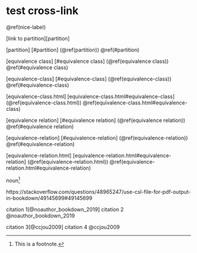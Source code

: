 # test cross-link

\@ref(nice-label)

[link to partition][partition]

[partition] [#partition] (\@ref(partition)) \@ref(#partition)

[equivalence class] [#equivalence class] (\@ref(equivalence class)) \@ref(#equivalence class)

[equivalence-class] [#equivalence-class] (\@ref(equivalence-class)) \@ref(#equivalence-class)

[equivalence-class.html] [equivalence-class.html#equivalence-class] (\@ref(equivalence-class.html)) \@ref(equivalence-class.html#equivalence-class)

[equivalence relation] [#equivalence relation] (\@ref(equivalence relation)) \@ref(#equivalence relation)

[equivalence-relation] [#equivalence-relation] (\@ref(equivalence-relation)) \@ref(#equivalence-relation)

[equivalence-relation.html] [equivalence-relation.html#equivalence-relation] (\@ref(equivalence-relation.html)) \@ref(equivalence-relation.html#equivalence-relation)

noun[^202401260000-test-cross-link-1]

[^202401260000-test-cross-link-1]: This is a footnote.

https://stackoverflow.com/questions/48965247/use-csl-file-for-pdf-output-in-bookdown/49145699#49145699

citation 1[@noauthor_bookdown_2019] citation 2 @noauthor_bookdown_2019

citation 3[@ccjou2009] citation 4 @ccjou2009